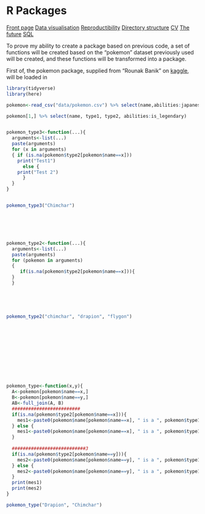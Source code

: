 # R Packages

<body id="start">
<div class="topnav">
  <a href='index.html#frontpage'>Front page</a>
  <a href='data-visualisation.html#data-visualisation'>Data visualisation</a>
  <a href='reproductibility.html#Reproductibility'>Reproductibility</a>
  <a href='sorting-directories.html#sorting-directories'>Directory structure</a>
  <a href='cv.html#cv'>CV</a>
  <a href='plan-for-future.html#plan-for-future'>The future</a>
  <a href='sql.html#SQL'>SQL</a>
</div>

To prove my ability to create a package based on previous code, a set of functions will be created based on the "pokemon" dataset previously used will be created, and these functions will be transformed into a package.

First of, the pokemon package, supplied from "Rounak Banik" on [kaggle](https://www.kaggle.com/datasets/rounakbanik/pokemon), will be loaded in

```r
library(tidyverse)
library(here)
```

```r
pokemon<-read_csv("data/pokemon.csv") %>% select(name,abilities:japanese_name,percentage_male:is_legendary)

pokemon[1,] %>% select(name, type1, type2, abilities:is_legendary)


pokemon_type3<-function(...){
  arguments<-list(...)
  paste(arguments)
  for (x in arguments)
  { if (is.na(pokemon$type2[pokemon$name==x]))
    print("Test1")
      else {
    print("Test 2")   
      }
  }
}


pokemon_type3("Chimchar")






pokemon_type2<-function(...){
  arguments<-list(...)
  paste(arguments)
  for (pokemon in arguments)
  {
     if(is.na(pokemon$type2[pokemon$name==x])){
  }
  }
  
  
  


pokemon_type2("chimchar", "drapion", "flygon")












pokemon_type<-function(x,y){
  A<-pokemon[pokemon$name==x,]
  B<-pokemon[pokemon$name==y,]
  AB<-full_join(A, B)
  #########################
  if(is.na(pokemon$type2[pokemon$name==x])){
    mes1<-paste0(pokemon$name[pokemon$name==x], " is a ", pokemon$type1[pokemon$name==x], " type")
  } else {
    mes1<-paste0(pokemon$name[pokemon$name==x], " is a ", pokemon$type1[pokemon$name==x], " and a ", pokemon$type2[pokemon$name==x], " type")
  }
  
  ###########################3
  if(is.na(pokemon$type2[pokemon$name==y])){
    mes2<-paste0(pokemon$name[pokemon$name==y], " is a ", pokemon$type1[pokemon$name==y], " type")
  } else {
    mes2<-paste0(pokemon$name[pokemon$name==y], " is a ", pokemon$type1[pokemon$name==y], " and a ", pokemon$type2[pokemon$name==y], " type")
  }
  print(mes1)
  print(mes2)
}

pokemon_type("Drapion", "Chimchar")



```

